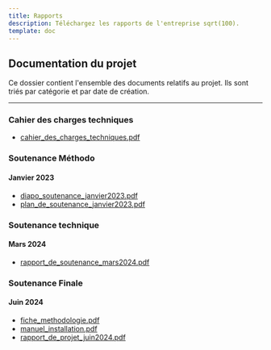 ```yaml
---
title: Rapports
description: Téléchargez les rapports de l'entreprise sqrt(100).
template: doc
---
```




## Documentation du projet

Ce dossier contient l'ensemble des documents relatifs au projet. Ils sont triés par catégorie et par date de création.

***

### Cahier des charges techniques

* [cahier_des_charges_techniques.pdf](https://github.com/jean-voila/sqrt100/blob/7fcce5d87dc61cc3332626af5002ea1980953265/Fichiers/CDCT/cahier_des_charges_techniques.pdf)


### Soutenance Méthodo
#### Janvier 2023

* [diapo_soutenance_janvier2023.pdf](https://github.com/jean-voila/sqrt100/blob/7fcce5d87dc61cc3332626af5002ea1980953265/Fichiers/SOUTENANCE_METHODO_janvier2023/diapo_soutenance_janvier2023.pdf)
* [plan_de_soutenance_janvier2023.pdf](https://github.com/jean-voila/sqrt100/blob/7fcce5d87dc61cc3332626af5002ea1980953265/Fichiers/SOUTENANCE_METHODO_janvier2023/plan_de_soutenance_janvier2023.pdf)

### Soutenance technique
#### Mars 2024

* [rapport_de_soutenance_mars2024.pdf](https://github.com/jean-voila/sqrt100/blob/7fcce5d87dc61cc3332626af5002ea1980953265/Fichiers/SOUTENANCE_TECHNIQUE_mars2024/rapport_de_soutenance_mars2024.pdf)

### Soutenance Finale
#### Juin 2024

* [fiche_methodologie.pdf](https://github.com/jean-voila/sqrt100/blob/7fcce5d87dc61cc3332626af5002ea1980953265/Fichiers/SOUTENANCE_FINALE_juin2024/fiche_methodologie.pdf)
* [manuel_installation.pdf](https://github.com/jean-voila/sqrt100/blob/7fcce5d87dc61cc3332626af5002ea1980953265/Fichiers/SOUTENANCE_FINALE_juin2024/manuel_installation.pdf)
* [rapport_de_projet_juin2024.pdf](https://github.com/jean-voila/sqrt100/blob/7fcce5d87dc61cc3332626af5002ea1980953265/Fichiers/SOUTENANCE_FINALE_juin2024/rapport_de_projet_juin2024.pdf)